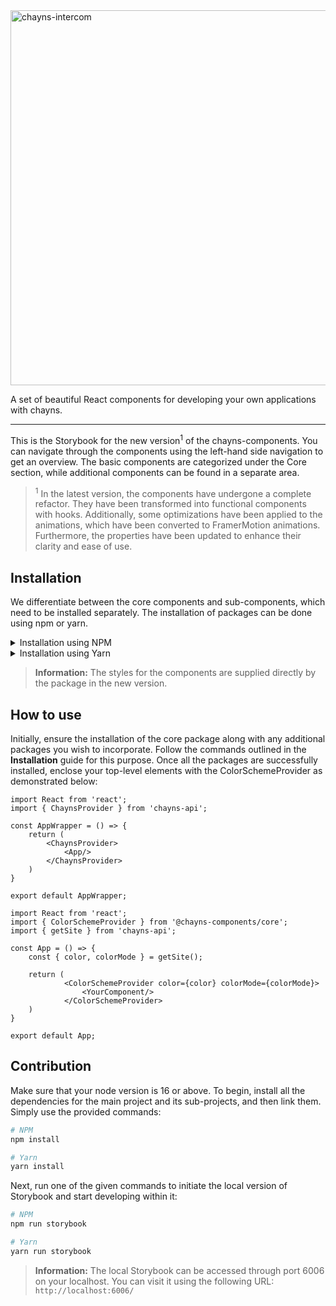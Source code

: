 
<Meta title="Introduction" />

<link
    href="https://fonts.googleapis.com/css2?family=Roboto:wght@400;700;900&display=swap"
    rel="stylesheet"
/>

<div style={{ textAlign: 'center' }}>
    <img
        src="https://chayns.space/77896-21884/chayns_components.png"
        width="600px"
        alt="chayns-intercom"
    />
    <p style={{ fontSize: '85%', marginTop: 0, opacity: 0.85 }}>
        A set of beautiful React components for developing your own applications with chayns.
    </p>
</div>

---

<p style={{ fontSize: '1.1rem' }}>
    This is the Storybook for the new version<sup>1</sup> of the chayns-components.
    You can navigate through the components using the left-hand side navigation to get an overview.
    The basic components are categorized under the Core section,
    while additional components can be found in a separate area.
</p>

> <sup>1</sup> In the latest version, the components have undergone a complete refactor.
> They have been transformed into functional components with hooks. Additionally,
> some optimizations have been applied to the animations, which have been converted to FramerMotion animations.
> Furthermore, the properties have been updated to enhance their clarity and ease of use.

<h2 style={{ marginTop: '32px' }}>Installation</h2>

<p style={{ fontSize: '1.1rem' }}>
    We differentiate between the core components and sub-components,
    which need to be installed separately. The installation of packages can be done using npm or yarn.
</p>

<details>
    <summary>Installation using NPM</summary>
    ```bash
    # core components
    npm install @chayns-components/core

    # sub-components
    npm install @chayns-components/code-highlighter
    npm install @chayns-components/color-picker # beta
    npm install @chayns-components/date
    npm install @chayns-components/emoji-input
    npm install @chayns-components/gallery
    npm install @chayns-components/maps
    npm install @chayns-components/swipeable-wrapper
    npm install @chayns-components/textstring
    npm install @chayns-components/typewriter
    npm install @chayns-components/person-finder # coming soon
    ```
</details>

<details>
    <summary>Installation using Yarn</summary>
    ```bash
    # core components
    yarn add @chayns-components/core

    # sub-components
    yarn add @chayns-components/code-highlighter
    yarn add @chayns-components/color-picker # beta
    yarn add @chayns-components/date
    yarn add @chayns-components/emoji-input
    yarn add @chayns-components/gallery
    yarn add @chayns-components/maps
    yarn add @chayns-components/swipeable-wrapper
    yarn add @chayns-components/textstring
    yarn add @chayns-components/typewriter
    yarn add @chayns-components/person-finder # coming soon
    ```
</details>

> **Information:** The styles for the components are supplied directly by the package in the new
> version.

<h2 style={{ marginTop: '32px' }}>How to use</h2>

<p style={{ fontSize: '1.1rem' }}>
    Initially, ensure the installation of the core package along with any additional packages you wish to incorporate.
    Follow the commands outlined in the <b>Installation</b> guide for this purpose.
    Once all the packages are successfully installed, enclose your top-level
    elements with the ColorSchemeProvider as demonstrated below:
</p>

```tsx
import React from 'react';
import { ChaynsProvider } from 'chayns-api';

const AppWrapper = () => {
    return (
        <ChaynsProvider>
            <App/>
        </ChaynsProvider>
    )
}

export default AppWrapper;
```

```tsx
import React from 'react';
import { ColorSchemeProvider } from '@chayns-components/core';
import { getSite } from 'chayns-api';

const App = () => {
    const { color, colorMode } = getSite();

    return (
            <ColorSchemeProvider color={color} colorMode={colorMode}>
                <YourComponent/>
            </ColorSchemeProvider>
    )
}

export default App;
```

<h2 style={{ marginTop: '32px' }}>Contribution</h2>

<p style={{ fontSize: '1.1rem' }}>
    Make sure that your node version is 16 or above.
    To begin, install all the dependencies for the main project and its sub-projects,
    and then link them. Simply use the provided commands:
</p>

```bash
# NPM
npm install

# Yarn
yarn install
```

<p style={{ fontSize: '1.1rem' }}>
    Next, run one of the given commands to initiate the local version of Storybook and start developing within it:
</p>

```bash
# NPM
npm run storybook

# Yarn
yarn run storybook
```

> **Information:** The local Storybook can be accessed through port 6006 on your localhost.
> You can visit it using the following URL: `http://localhost:6006/`
